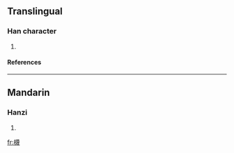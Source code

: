 ==Translingual==
===Han character===
{{Han char|rn=75|rad=木|as=15|sn=19|four=|canj=木廿田戈 (DTWI), X木廿田戈 (XDTWI)}}
# {{defn|Han|sort=木15}}
====References====
{{Han ref|kx=0560.130|dkj=15806|dj=0949.160|hdz=21312.040|uh=6AD7|ud=27351}}

----
==Mandarin==
===Hanzi===
{{cmn-hanzi|pin=[[miè]] (mie4)|wg=mieh<sup>4</sup>}}
# {{defn|Mandarin}}

[[fr:櫗]]